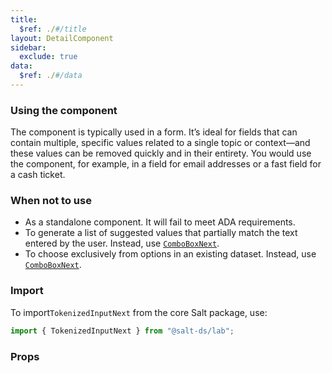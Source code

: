 ```yaml
---
title:
  $ref: ./#/title
layout: DetailComponent
sidebar:
  exclude: true
data:
  $ref: ./#/data
---
```


### Using the component

The component is typically used in a form. It’s ideal for fields that can contain multiple, specific values related to a single topic or context—and these values can be removed quickly and in their entirety. You would use the component, for example, in a field for email addresses or a fast field for a cash ticket.

### When not to use

- As a standalone component. It will fail to meet ADA requirements.
- To generate a list of suggested values that partially match the text entered by the user. Instead, use [`ComboBoxNext`](/salt/components/combo-box/).
- To choose exclusively from options in an existing dataset. Instead, use [`ComboBoxNext`](/salt/components/combo-box/).

### Import

To import`TokenizedInputNext` from the core Salt package, use:

```js
import { TokenizedInputNext } from "@salt-ds/lab";
```

### Props

<PropsTable componentName="TokenizedInputNext" />
